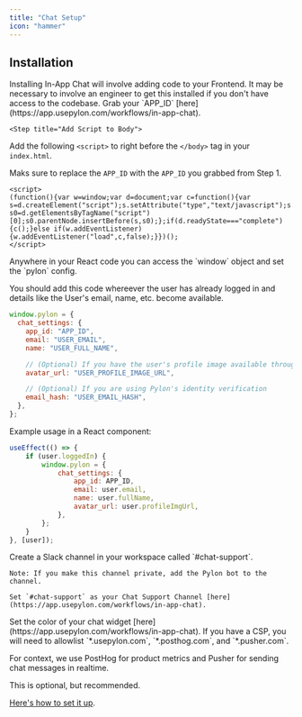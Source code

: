 ```yaml
---
title: "Chat Setup"
icon: "hammer"
---
```


## Installation

<Note>
  Installing In-App Chat will involve adding code to your Frontend. It may be
  necessary to involve an engineer to get this installed if you don't have
  access to the codebase.
</Note>

<Steps>
  <Step title="Getting Started">
Grab your `APP_ID` [here](https://app.usepylon.com/workflows/in-app-chat).
  </Step>

    <Step title="Add Script to Body">
Add the following `<script>` to right before the `</body>` tag in your `index.html`.

Maks sure to replace the `APP_ID` with the `APP_ID` you grabbed from Step 1. 
```markup
<script>
(function(){var w=window;var d=document;var c=function(){var s=d.createElement("script");s.setAttribute("type","text/javascript");s.setAttribute("async","true");s.setAttribute("src","https://widget.usepylon.com/widget/APP_ID");var s0=d.getElementsByTagName("script")[0];s0.parentNode.insertBefore(s,s0);};if(d.readyState==="complete"){c();}else if(w.addEventListener){w.addEventListener("load",c,false);}})();
</script>
```

  </Step>
  <Step title="Enable the Chat Widget">
Anywhere in your React code you can access the `window` object and set the `pylon` config.

You should add this code whereever the user has already logged in and details like the User's email, name, etc. become available.

```js
window.pylon = {
  chat_settings: {
    app_id: "APP_ID",
    email: "USER_EMAIL",
    name: "USER_FULL_NAME",

    // (Optional) If you have the user's profile image available through something like Auth0
    avatar_url: "USER_PROFILE_IMAGE_URL",

    // (Optional) If you are using Pylon's identity verification
    email_hash: "USER_EMAIL_HASH",
  },
};
```

Example usage in a React component:
```js
useEffect(() => {
    if (user.loggedIn) {
        window.pylon = {
            chat_settings: {
                app_id: APP_ID,
                email: user.email,
                name: user.fullName,
                avatar_url: user.profileImgUrl,
            },
        };
    }
}, [user]);
```
  </Step>

<Step title="Setup Chat Support Alerts Channel">
    Create a Slack channel in your workspace called `#chat-support`. 
    
    Note: If you make this channel private, add the Pylon bot to the channel.

    Set `#chat-support` as your Chat Support Channel [here](https://app.usepylon.com/workflows/in-app-chat).
</Step>

<Step title="Chat Widget Color">
  Set the color of your chat widget [here](https://app.usepylon.com/workflows/in-app-chat).
</Step>

<Step title="Content Security Policy">
  If you have a CSP, you will need to allowlist `*.usepylon.com`,
  `*.posthog.com`, and `*.pusher.com`. 
  
  For context, we use PostHog for product
  metrics and Pusher for sending chat messages in realtime.
</Step>

<Step title="Identity Verification">
  This is optional, but recommended.

  [Here's how to set it up](https://app.usepylon.com/workflows/in-app-chat).
</Step>

<Step title="All Done!">
</Step>
</Steps>

